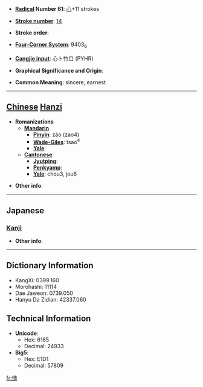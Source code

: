 * '''[[Wiktionary:Chinese radical index| Radical]] Number 61''': [[Wiktionary:Chinese radical index 心|心]]+11 strokes

* '''[[Wiktionary:Chinese total strokes index|Stroke number]]''': [[Wiktionary:Chinese total strokes index 14|14]]

* '''Stroke order''': 

* '''[[Wiktionary:Chinese four corner index|Four-Corner System]]''': 9403<sub>6</sub>

* '''[[Wiktionary:Chinese Cangjie index|Cangjie input]]''': 心卜竹口 (PYHR)

* '''Graphical Significance and Origin''': 

* '''Common Meaning''': sincere, earnest

----

== [[Chinese]] [[Hanzi]] ==

* '''Romanizations'''
** '''[[Mandarin]]'''
*** '''[[Pinyin]]''': zào (zao4)
*** '''[[Wade-Giles]]''': tsao<sup>4</sup>
*** '''[[Yale]]''': 
** '''[[Cantonese]]'''
*** '''[[Jyutping]]''':
*** '''[[Penkyamp]]''': 
*** '''[[Yale]]''': chou3, jou6

* '''Other info''': 

----

==Japanese==
===[[Kanji]]===
{{kanji|on readings=[[ぞう]] (zō), [[そう]] (sō)
|kun readings=[[たしか]] (tashika)
}}

* '''Other info''':  

----

== Dictionary Information ==

* KangXi: 0399.160
* Morohashi: 11114
* Dae Jaweon: 0739.050
* Hanyu Da Zidian: 42337.060

== Technical Information ==

* '''Unicode''':
** Hex: 6165
** Decimal: 24933
* '''Big5''':
** Hex: E1D1
** Decimal: 57809

[[fr:慥]]